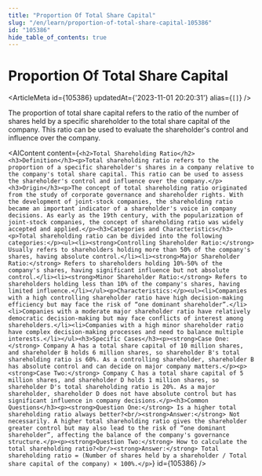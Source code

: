 ```yaml
---
title: "Proportion Of Total Share Capital"
slug: "/en/learn/proportion-of-total-share-capital-105386"
id: "105386"
hide_table_of_contents: true
---
```



# Proportion Of Total Share Capital

<ArticleMeta id={105386} updatedAt={'2023-11-01 20:20:31'} alias={`[]`} />
<div className='border-solid border-b border-t-0 my-4 border-[var(--ifm-color-gray-300)]' />

The proportion of total share capital refers to the ratio of the number of shares held by a specific shareholder to the total share capital of the company. This ratio can be used to evaluate the shareholder's control and influence over the company.

<AIContent content={`<h2>Total Shareholding Ratio</h2><h3>Definition</h3><p>Total shareholding ratio refers to the proportion of a specific shareholder's shares in a company relative to the company's total share capital. This ratio can be used to assess the shareholder's control and influence over the company.</p><h3>Origin</h3><p>The concept of total shareholding ratio originated from the study of corporate governance and shareholder rights. With the development of joint-stock companies, the shareholding ratio became an important indicator of a shareholder's voice in company decisions. As early as the 19th century, with the popularization of joint-stock companies, the concept of shareholding ratio was widely accepted and applied.</p><h3>Categories and Characteristics</h3><p>Total shareholding ratio can be divided into the following categories:</p><ul><li><strong>Controlling Shareholder Ratio:</strong> Usually refers to shareholders holding more than 50% of the company's shares, having absolute control.</li><li><strong>Major Shareholder Ratio:</strong> Refers to shareholders holding 10%-50% of the company's shares, having significant influence but not absolute control.</li><li><strong>Minor Shareholder Ratio:</strong> Refers to shareholders holding less than 10% of the company's shares, having limited influence.</li></ul><p>Characteristics:</p><ul><li>Companies with a high controlling shareholder ratio have high decision-making efficiency but may face the risk of “one dominant shareholder”.</li><li>Companies with a moderate major shareholder ratio have relatively democratic decision-making but may face conflicts of interest among shareholders.</li><li>Companies with a high minor shareholder ratio have complex decision-making processes and need to balance multiple interests.</li></ul><h3>Specific Cases</h3><p><strong>Case One:</strong> Company A has a total share capital of 10 million shares, and shareholder B holds 6 million shares, so shareholder B's total shareholding ratio is 60%. As a controlling shareholder, shareholder B has absolute control and can decide on major company matters.</p><p><strong>Case Two:</strong> Company C has a total share capital of 5 million shares, and shareholder D holds 1 million shares, so shareholder D's total shareholding ratio is 20%. As a major shareholder, shareholder D does not have absolute control but has significant influence in company decisions.</p><h3>Common Questions</h3><p><strong>Question One:</strong> Is a higher total shareholding ratio always better?<br/><strong>Answer:</strong> Not necessarily. A higher total shareholding ratio gives the shareholder greater control but may also lead to the risk of “one dominant shareholder”, affecting the balance of the company's governance structure.</p><p><strong>Question Two:</strong> How to calculate the total shareholding ratio?<br/><strong>Answer:</strong> Total shareholding ratio = (Number of shares held by a shareholder / Total share capital of the company) × 100%.</p>`} id={105386} />
